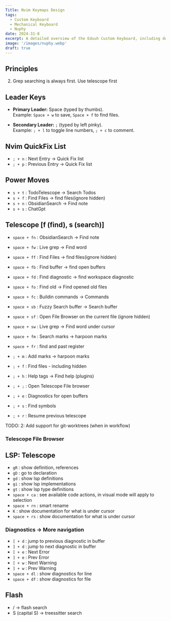 ```yaml
---
Title: Nvim Keymaps Design
tags:
  - Custom Keyboard
  - Mechanical Keyboard
  - Nuphy
date: 2024-31-8
excerpt: A detailed overview of the Eduuh Custom Keyboard, including design choices, build process, and performance insights
image: '/images/nuphy.webp'
draft: true
---
```


## Principles

2. Grep searching is always first. Use telescope first

## Leader Keys

- **Primary Leader:** Space (typed by thumbs).  
  Example: `Space + w` to save, `Space + f` to find files.

- **Secondary Leader:** `;` (typed by left pinky).  
  Example: `; + l` to toggle line numbers, `; + c` to comment.

## Nvim QuickFix List

-  `; + n` : Next Entry -> Quick Fix list
-  `; + p` : Previous Entry -> Quick Fix list

## Power Moves

-  `s + t`  : TodoTelescope    ->  Search Todos
-  `s + f`  :  Find Files      -> find files(ignore hidden)
-  `s + n` :  ObsidianSearch  -> Find note
-  `s + s` : ChatGpt

## Telescope [f (find), s (search)]


-  `space + fn`  :  ObsidianSearch  -> Find note
-  `space + fw`  :  Live grep       -> Find word
-  `space + ff`  :  Find Files      -> find files(ignore hidden)
-  `space + fb`  :  Find buffer   -> find open buffers
-  `space + fd`  :  Find diagnostic   -> find workspace diagnostic
-  `space + fo`  :  Find old   -> Find opened old files
-  `space + fc` :  Buildin commands      -> Commands
-  `space + sb`  : Fuzzy Search buffer   ->  Search buffer
-  `space + sf`  : Open File Browser on the current file (ignore hidden)
-  `space + sw`  :  Live grep       -> Find word under cursor
-  `space + fm` : Search marks -> harpoon marks 
-  `space + fr` : find and past register

-  `; + m` : Add marks -> harpoon marks 
-  `; + f` : Find files - including hidden
-  `; + h` : Help tags -> Find help (plugins)
-  `; + ;` : Open Telescope File browser
-  `; + e` : Diagnostics for open buffers
-  `; + s` : Find symbols
-  `; + r` : Resume previous telescope

TODO: 2: Add support for git-worktrees (when in workflow)

### Telescope File Browser

## LSP: Telescope

-  `gR` : show definition, references
-  `gD` : go to declaration
-  `gd` : show lsp definitions
-  `gi` : show lsp implementations
-  `gt` : show lsp type definitions
-  `space + ca` : see available code actions, in visual mode will apply to selection
-  `space + rn` : smart rename
-  `K` : show documentation for what is under cursor
-  `space + rs` : show documentation for what is under cursor


### Diagnostics -> More navigation

-  `[ + d` : jump to previous diagnostic in buffer 
-  `] + d` : jump to next diagnostic in buffer
-  `[ + e` :  Next Error
-  `] + e` : Prev Error
-  `[ + w` :  Next Warning
-  `] + w` : Prev Warning
-  `space + dl` : show diagnostics for line
-  `space + df` : show  diagnostics for file

## Flash

- /  -> flash search
- S (capital S)  -> treessitter search
